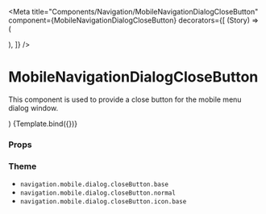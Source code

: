 
<Meta
  title="Components/Navigation/MobileNavigationDialogCloseButton"
  component={MobileNavigationDialogCloseButton}
  decorators={[
    (Story) => (
      <div className="relative w-full h-20 text-black bg-gray-100">
        <Story />
      </div>
    ),
  ]}
/>

# MobileNavigationDialogCloseButton

This component is used to provide a close button for the mobile menu dialog window.

  <MenuProvider>
    <MobileNavigationDialogCloseButton {...args} />
  </MenuProvider>
)

<Canvas>
  <Story name="Default">{Template.bind({})}</Story>
</Canvas>

### Props

<ArgsTable story="Default" />

### Theme

- `navigation.mobile.dialog.closeButton.base`
- `navigation.mobile.dialog.closeButton.normal`
- `navigation.mobile.dialog.closeButton.icon.base`
